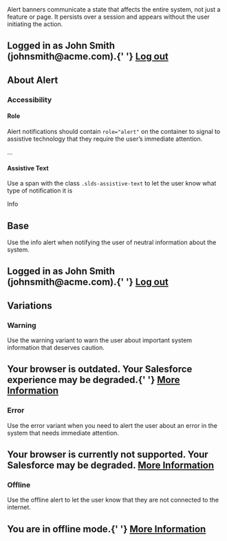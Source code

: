 
<div className="doc lead">
  Alert banners communicate a state that affects the entire system, not just a feature or page. It persists over a session and appears without the user initiating the action.
</div>

<CodeView exampleOnly>
  <Alert type="info">
      <UtilityIcon
        containerClassName="slds-m-right_x-small"
        className="slds-icon_x-small"
        assistiveText={false}
        symbol="user"
      />
      <h2>
        Logged in as John Smith (johnsmith@acme.com).{' '}
        <a href="javascript:void(0);">Log out</a>
      </h2>
    </Alert>
</CodeView>

## About Alert

### Accessibility

#### Role
Alert notifications should contain `role="alert"` on the container to signal to assistive technology that they require the user’s immediate attention.

<CodeBlock toggleCode={false}>
  <div className="slds-notify slds-notify_alert slds-theme_alert-texture slds-theme_info" role="alert">...</div>
</CodeBlock>

#### Assistive Text
Use a span with the class `.slds-assistive-text` to let the user know what type of notification it is

<CodeBlock toggleCode={false}>
  <span className="slds-assistive-text">Info</span>
</CodeBlock>

## Base

Use the info alert when notifying the user of neutral information about the system.

<Example title="Alert Informational">
  <CodeView>
    <Alert type="info">
      <UtilityIcon
        containerClassName="slds-m-right_x-small"
        className="slds-icon_x-small"
        assistiveText={false}
        symbol="user"
      />
      <h2>
        Logged in as John Smith (johnsmith@acme.com).{' '}
        <a href="javascript:void(0);">Log out</a>
      </h2>
    </Alert>
  </CodeView>
</Example>

## Variations

### Warning

Use the warning variant to warn the user about important system information that deserves caution.

<Example title="Alert Warning">
  <CodeView>
    <Alert type="warning">
      <UtilityIcon
        containerClassName="slds-m-right_x-small"
        className="slds-icon_x-small"
        assistiveText={false}
        symbol="warning"
      />
      <h2>
        Your browser is outdated. Your Salesforce experience may be degraded.{' '}
        <a href="javascript:void(0);">More Information</a>
      </h2>
    </Alert>
  </CodeView>
</Example>

### Error

Use the error variant when you need to alert the user about an error in the system that needs immediate attention.

<Example title="Alert Error">
  <CodeView>
    <Alert type="error">
      <UtilityIcon
        containerClassName="slds-m-right_x-small"
        className="slds-icon_x-small"
        assistiveText={false}
        symbol="error"
      />
      <h2>
        Your browser is currently not supported. Your Salesforce may be
        degraded. <a href="javascript:void(0);">More Information</a>
      </h2>
    </Alert>
  </CodeView>
</Example>

### Offline

Use the offline alert to let the user know that they are not connected to the internet.

<Example title="Alert Offline">
  <CodeView>
    <Alert type="offline">
      <UtilityIcon
        containerClassName="slds-m-right_x-small"
        className="slds-icon_x-small"
        assistiveText={false}
        symbol="offline"
      />
      <h2>
        You are in offline mode.{' '}
        <a href="javascript:void(0);">More Information</a>
      </h2>
    </Alert>
  </CodeView>
</Example>
